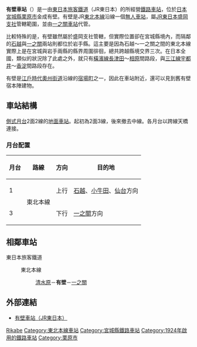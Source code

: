 {{NoteTA|1 = zh:有壁車站; zh-cn:有壁站; zh-tw:有壁車站; zh-hk:有壁站; }}
{{日本車站資訊
|公司色 = green
|文字色 =
|站名 = 有壁站
|圖片 = Arikabe-Sta01.JPG
|pxl =
|圖片說明 = 站舍
|日文原名 = 有壁
|平假名 = ありかべ
|羅馬拼音 = Arikabe
|電報略號 = カヘ
|所屬公司 = [[東日本旅客鐵道|東日本旅客鐵道]]（JR東日本）
|所在地 = [[宮城縣|宮城縣]][[栗原市|栗原市]]金成有壁上原前
|啟用年月日 = 1924年（[[大正|大正]]13年）10月16日
|車站構造 = [[地面車站|地面車站]]
|月台配置 = 2面2線
|乘客人數 =
|上下車人次 =
|統計年度 =
|所屬路線 = {{Color|mediumseagreen|■}}[[東北本線|東北本線]]
|前一站 = [[清水原站|清水原]]
|前一站距離 = 3.4
|後一站距離 = 7.3
|後一站 = [[一之關站|一之關]]
|距離 = 437.8
|起點站 = [[東京站|東京]]
|備註 = [[無人站|無人站]]（設有乘車站證明書發行機）
}}
'''有壁車站'''（{{jpn|j=有壁駅|hg=ありかべえき|rm=Arikabe eki|f=y}}）是一由[[東日本旅客鐵道|東日本旅客鐵道]]（JR東日本）的所經營[[鐵路車站|鐵路車站]]，位於[[日本|日本]][[宮城縣|宮城縣]][[栗原市|栗原市]]金成有壁。有壁是JR[[東北本線|東北本線]]沿線一個[[無人車站|無人車站]]，屬[[東日本旅客鐵道盛岡支社|JR東日本盛岡支社]]管轄範圍，並由[[一之關車站|一之關車站]]代管。

比較特殊的是，有壁雖然屬於盛岡支社管轄，但實際位置卻在宮城縣境內，而隔鄰的[[石越車站|石越]]與[[一之關車站|一之關]]兩站則都位於岩手縣。這主要是因為石越～一之關之間的東北本線實際上是在宮城與岩手兩縣的縣界周圍徘徊，總共跨越縣境交界三次。在日本全國，類似的狀況除了此處之外，就只有[[橫濱線|橫濱線]][[長津田車站|長津田]]～[[相原車站|相原]]間路段，與[[三江線|三江線]][[宇都井車站|宇都井]]～[[香淀車站|香淀]]間路段存在。

有壁是[[江戶時代|江戶時代]][[奧州街道|奧州街道]]沿線的[[宿場|宿場町]]之一，因此在車站附近，還可以見到舊有壁宿本陣建物。

== 車站結構 ==
[[側式月台|側式月台]]2面2線的[[地面車站|地面車站]]。起初為2面3線，後來撤去中線。各月台以跨線天橋連接。
=== 月台配置 ===
{| rules="rows" class="wikitable"
!月台<!-- 事業者側による呼称 --->!!路線!!方向!!目的地
|-
! 1
|rowspan=2|{{Color|mediumseagreen|■}}東北本線
| style="text-align:center" | 上行
|[[石越站|石越]]、[[小牛田站|小牛田]]、[[仙台站|仙台]]方向
|-
! 3
| style="text-align:center" | 下行
|[[一之關站|一之關]]方向
|}
== 相鄰車站 ==
; 東日本旅客鐵道
: {{Color|mediumseagreen|■}}東北本線
:: [[清水原站|清水原]]－'''有壁'''－[[一之關站|一之關]]

== 外部連結 ==
* {{ja}}[http://www.jreast.co.jp/estation/station/info.aspx?StationCd=87 有壁車站（JR東日本）] {{Wayback|url=http://www.jreast.co.jp/estation/station/info.aspx?StationCd=87 |date=20190628162223 }}

{{東北本線}}


{{DEFAULTSORT:Arikabe}}
[[Category:日本鐵路車站_A|Rikabe]]
[[Category:東北本線車站|Category:東北本線車站]]
[[Category:宮城縣鐵路車站|Category:宮城縣鐵路車站]]
[[Category:1924年啟用的鐵路車站|Category:1924年啟用的鐵路車站]]
[[Category:栗原市|Category:栗原市]]